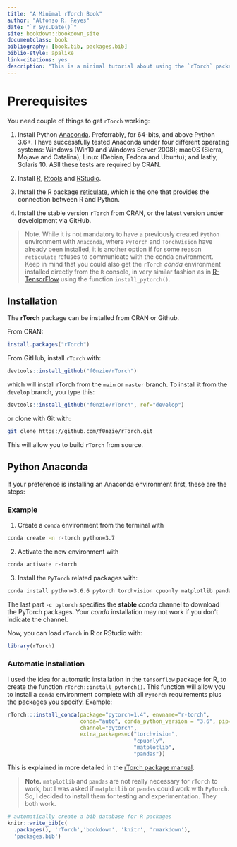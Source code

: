 ```yaml
--- 
title: "A Minimal rTorch Book"
author: "Alfonso R. Reyes"
date: "`r Sys.Date()`"
site: bookdown::bookdown_site
documentclass: book
bibliography: [book.bib, packages.bib]
biblio-style: apalike
link-citations: yes
description: "This is a minimal tutorial about using the `rTorch` package to have fun while doing machine learning. This book was written with [bookdown]()."
---
```


# Prerequisites {-}

You need couple of things to get `rTorch` working:

1. Install Python [Anaconda](https://www.anaconda.com/products/individual). Preferrably, for 64-bits, and above Python 3.6+. I have successfully tested Anaconda under four different operating systems: Windows (Win10 and Windows Server 2008); macOS (Sierra, Mojave and Catalina); Linux (Debian, Fedora and Ubuntu); and lastly, Solaris 10. ASll these tests are required by CRAN.

2. Install [R](), [Rtools]() and [RStudio]().

3. Install the R package [reticulate](https://github.com/rstudio/reticulate), which is the one that provides the connection between R and Python.

4. Install the stable version `rTorch` from CRAN, or the latest version under develoipment via GitHub.

> Note. While it is not mandatory to have a previously created `Python` environment with `Anaconda`, where `PyTorch` and `TorchVision` have already been installed, it is another option if for some reason `reticulate` refuses to communicate with the conda environment. Keep in mind that you could also get the `rTorch` _conda_ environment installed directly from the `R` console, in very similar fashion as in [R-TensorFlow]() using the function `install_pytorch()`.


## Installation {-}

The **rTorch** package can be installed from CRAN or Github.

From CRAN:

```r
install.packages("rTorch")
```


From GitHub, install `rTorch` with: 

```r
devtools::install_github("f0nzie/rTorch")
```

which will install rTorch from the `main` or `master` branch. To install it from the `develop` branch, you type this:

```r
devtools::install_github("f0nzie/rTorch", ref="develop")
```

or clone with Git with:

```bash
git clone https://github.com/f0nzie/rTorch.git
```

This will allow you to build `rTorch` from source.


## Python Anaconda {-}
If your preference is installing an Anaconda environment first, these are the steps:

### Example {-}

1. Create a `conda` environment from the terminal with 
```bash
conda create -n r-torch python=3.7
```

2. Activate the new environment with 
```bash
conda activate r-torch
```

3. Install the `PyTorch` related packages with:  
```bash
conda install python=3.6.6 pytorch torchvision cpuonly matplotlib pandas -c pytorch
```

The last part `-c pytorch` specifies the __stable__ _conda_ channel to download the PyTorch packages. Your _conda_ installation may not work if you don't indicate the channel.


Now, you can load `rTorch` in R or RStudio with:

```r
library(rTorch)
```


### Automatic installation {-}
I used the idea for automatic installation in the `tensorflow` package for R, to create the function `rTorch::install_pytorch()`. This function will allow you to install a `conda` environment complete with all `PyTorch` requirements plus the packages you specify. Example:

```r
rTorch:::install_conda(package="pytorch=1.4", envname="r-torch", 
                       conda="auto", conda_python_version = "3.6", pip=FALSE, 
                       channel="pytorch", 
                       extra_packages=c("torchvision", 
                                        "cpuonly", 
                                        "matplotlib", 
                                        "pandas"))
```

This is explained in more detailed in the [rTorch package manual](https://f0nzie.github.io/rTorch/articles/installation.html).


>**Note.** `matplotlib` and `pandas` are not really necessary for `rTorch` to work, but I was asked if `matplotlib` or `pandas` could work with `PyTorch`. So,  I decided to install them for testing and experimentation. They both work.



```r
# automatically create a bib database for R packages
knitr::write_bib(c(
  .packages(), 'rTorch','bookdown', 'knitr', 'rmarkdown'), 
  'packages.bib')
```
